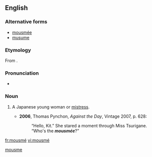 ==English==

===Alternative forms===
* [[mousmée]]
* [[musume]]

===Etymology===
From {{etyl|ja|en}} {{term|娘||daughter, girl|tr=[[musume]]|lang=ja}}.

===Pronunciation===
* {{IPA|/ˈmuːsmeɪ/}}

===Noun===
{{en-noun}}

# {{historical}} A Japanese young woman or [[mistress]].
#* '''2006''', Thomas Pynchon, ''Against the Day'', Vintage 2007, p. 628:
#*: “Hello,  Kit.”  She stared a moment through Miss Tsurigane.  “Who's the '''''mousmée'''''?”

[[Category:English terms spelled with É|mousme]]

[[fr:mousmé]]
[[vi:mousmé]]